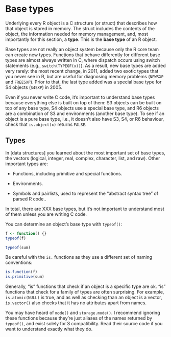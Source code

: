 # Base types {#base-types}

Underlying every R object is a C structure (or struct) that describes how that object is stored in memory. The struct includes the contents of the object, the information needed for memory management, and, most importantly for this section, a __type__. This is the __base type__ of an R object.

Base types are not really an object system because only the R core team can create new types. Functions that behave differently for different base types are almost always written in C, where dispatch occurs using switch statements (e.g., `switch(TYPEOF(x))`). As a result, new base types are added very rarely: the most recent change, in 2011, added two exotic types that you never see in R, but are useful for diagnosing memory problems (`NEWSXP` and `FREESXP`). Prior to that, the last type added was a special base type for S4 objects (`S4SXP`) in 2005. \indexc{SEXP} \index{base types} \index{objects!base types}

Even if you never write C code, it's important to understand base types because everything else is built on top of them: S3 objects can be built on top of any base type, S4 objects use a special base type, and R6 objects are a combination of S3 and environments (another base type). To see if an object is a pure base type, i.e., it doesn't also have S3, S4, or R6 behaviour, check that `is.object(x)` returns `FALSE`.

## Types

In [data structures] you learned about the most important set of base types, the vectors (logical, integer, real, complex, character, list, and raw). Other important types are:

* Functions, including primitive and special functions.

* Environments.

* Symbols and pairlists, used to represent the "abstract syntax tree"
  of parsed R code..

In total, there are XXX base types, but it's not important to understand most of them unless you are writing C code.

You can determine an object's base type with `typeof()`:  \indexc{typeof()} 

```r
f <- function() {}
typeof(f)

typeof(sum)
```

Be careful with the `is.` functions as they use a different set of naming conventions:

```r
is.function(f)
is.primitive(sum)
```

Generally, "is" functions that check if an object is a specific type are ok. "is" functions that check for a family of types are often surprising. For example, `is.atomic(NULL)` is true, and as well as checking than an object is a vector, `is.vector()` also checks that it has no attributes apart from names.

You may have heard of `mode()` and `storage.mode()`. I recommend ignoring these functions because they're just aliases of the names returned by `typeof()`, and exist solely for S compatibility. Read their source code if you want to understand exactly what they do. \indexc{mode()}

